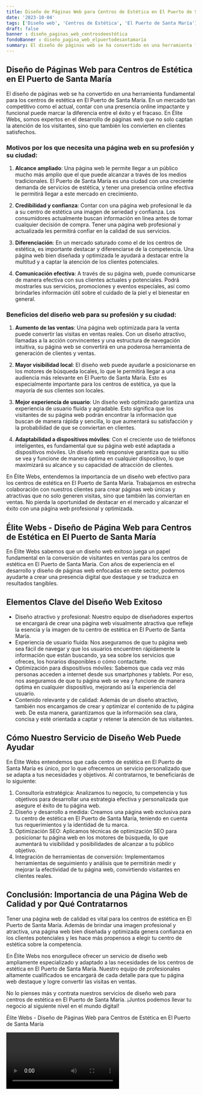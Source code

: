 ```yaml
---
title: Diseño de Páginas Web para Centros de Estética en El Puerto de Santa María
date: '2023-10-04'
tags: ['Diseño web', 'Centros de Estética', 'El Puerto de Santa María']
draft: false
banner : diseño_paginas_web_centrosdeestética
fondoBanner : diseño_pagina_web_elpuertodesantamaría
summary: El diseño de páginas web se ha convertido en una herramienta fundamental para los centros de estética en El Puerto de Santa María. En un mercado tan competitivo como el actual, contar con una presencia online impactante y funcional puede marcar la diferencia entre el éxito y el fracaso. En Élite Webs, somos expertos en el desarrollo de páginas web que no solo captan la atención de los visitantes, sino que también los convierten en clientes satisfechos.
---
```


## Diseño de Páginas Web para Centros de Estética en El Puerto de Santa María

El diseño de páginas web se ha convertido en una herramienta fundamental para los centros de estética en El Puerto de Santa María. En un mercado tan competitivo como el actual, contar con una presencia online impactante y funcional puede marcar la diferencia entre el éxito y el fracaso. En Élite Webs, somos expertos en el desarrollo de páginas web que no solo captan la atención de los visitantes, sino que también los convierten en clientes satisfechos.

### Motivos por los que necesita una página web en su profesión y su ciudad:

1. **Alcance ampliado**: Una página web le permite llegar a un público mucho más amplio que el que puede alcanzar a través de los medios tradicionales. El Puerto de Santa María es una ciudad con una creciente demanda de servicios de estética, y tener una presencia online efectiva le permitirá llegar a este mercado en crecimiento.

2. **Credibilidad y confianza**: Contar con una página web profesional le da a su centro de estética una imagen de seriedad y confianza. Los consumidores actualmente buscan información en línea antes de tomar cualquier decisión de compra. Tener una página web profesional y actualizada les permitirá confiar en la calidad de sus servicios.

3. **Diferenciación**: En un mercado saturado como el de los centros de estética, es importante destacar y diferenciarse de la competencia. Una página web bien diseñada y optimizada le ayudará a destacar entre la multitud y a captar la atención de los clientes potenciales.

4. **Comunicación efectiva**: A través de su página web, puede comunicarse de manera efectiva con sus clientes actuales y potenciales. Podrá mostrarles sus servicios, promociones y eventos especiales, así como brindarles información útil sobre el cuidado de la piel y el bienestar en general.

### Beneficios del diseño web para su profesión y su ciudad:

1. **Aumento de las ventas**: Una página web optimizada para la venta puede convertir las visitas en ventas reales. Con un diseño atractivo, llamadas a la acción convincentes y una estructura de navegación intuitiva, su página web se convertirá en una poderosa herramienta de generación de clientes y ventas.

2. **Mayor visibilidad local**: El diseño web puede ayudarle a posicionarse en los motores de búsqueda locales, lo que le permitirá llegar a una audiencia más relevante en El Puerto de Santa María. Esto es especialmente importante para los centros de estética, ya que la mayoría de sus clientes son locales.

3. **Mejor experiencia de usuario**: Un diseño web optimizado garantiza una experiencia de usuario fluida y agradable. Esto significa que los visitantes de su página web podrán encontrar la información que buscan de manera rápida y sencilla, lo que aumentará su satisfacción y la probabilidad de que se conviertan en clientes.

4. **Adaptabilidad a dispositivos móviles**: Con el creciente uso de teléfonos inteligentes, es fundamental que su página web esté adaptada a dispositivos móviles. Un diseño web responsive garantiza que su sitio se vea y funcione de manera óptima en cualquier dispositivo, lo que maximizará su alcance y su capacidad de atracción de clientes.

En Élite Webs, entendemos la importancia de un diseño web efectivo para los centros de estética en El Puerto de Santa María. Trabajamos en estrecha colaboración con nuestros clientes para crear páginas web únicas y atractivas que no solo generen visitas, sino que también las conviertan en ventas. No pierda la oportunidad de destacar en el mercado y alcanzar el éxito con una página web profesional y optimizada.

<GifSeo />

<Cta />

## Élite Webs - Diseño de Página Web para Centros de Estética en El Puerto de Santa María 

En Élite Webs sabemos que un diseño web exitoso juega un papel fundamental en la conversión de visitantes en ventas para los centros de estética en El Puerto de Santa María. Con años de experiencia en el desarrollo y diseño de páginas web enfocadas en este sector, podemos ayudarte a crear una presencia digital que destaque y se traduzca en resultados tangibles.

## Elementos Clave del Diseño Web Exitoso

- Diseño atractivo y profesional: Nuestro equipo de diseñadores expertos se encargará de crear una página web visualmente atractiva que refleje la esencia y la imagen de tu centro de estética en El Puerto de Santa María.
- Experiencia de usuario fluida: Nos aseguramos de que tu página web sea fácil de navegar y que los usuarios encuentren rápidamente la información que están buscando, ya sea sobre los servicios que ofreces, los horarios disponibles o cómo contactarte.
- Optimización para dispositivos móviles: Sabemos que cada vez más personas acceden a internet desde sus smartphones y tablets. Por eso, nos aseguramos de que tu página web se vea y funcione de manera óptima en cualquier dispositivo, mejorando así la experiencia del usuario.
- Contenido relevante y de calidad: Además de un diseño atractivo, también nos encargamos de crear y optimizar el contenido de tu página web. De esta manera, garantizamos que la información sea clara, concisa y esté orientada a captar y retener la atención de tus visitantes.

## Cómo Nuestro Servicio de Diseño Web Puede Ayudar

En Élite Webs entendemos que cada centro de estética en El Puerto de Santa María es único, por lo que ofrecemos un servicio personalizado que se adapta a tus necesidades y objetivos. Al contratarnos, te beneficiarás de lo siguiente:

1. Consultoría estratégica: Analizamos tu negocio, tu competencia y tus objetivos para desarrollar una estrategia efectiva y personalizada que asegure el éxito de tu página web.
2. Diseño y desarrollo a medida: Creamos una página web exclusiva para tu centro de estética en El Puerto de Santa María, teniendo en cuenta tus requerimientos y la identidad de tu marca.
3. Optimización SEO: Aplicamos técnicas de optimización SEO para posicionar tu página web en los motores de búsqueda, lo que aumentará tu visibilidad y posibilidades de alcanzar a tu público objetivo.
4. Integración de herramientas de conversión: Implementamos herramientas de seguimiento y análisis que te permitirán medir y mejorar la efectividad de tu página web, convirtiendo visitantes en clientes reales.

## Conclusión: Importancia de una Página Web de Calidad y por Qué Contratarnos

Tener una página web de calidad es vital para los centros de estética en El Puerto de Santa María. Además de brindar una imagen profesional y atractiva, una página web bien diseñada y optimizada genera confianza en los clientes potenciales y les hace más propensos a elegir tu centro de estética sobre la competencia.

En Élite Webs nos enorgullece ofrecer un servicio de diseño web ampliamente especializado y adaptado a las necesidades de los centros de estética en El Puerto de Santa María. Nuestro equipo de profesionales altamente cualificados se encargará de cada detalle para que tu página web destaque y logre convertir las visitas en ventas.

No lo pienses más y contrata nuestros servicios de diseño web para centros de estética en El Puerto de Santa María. ¡Juntos podemos llevar tu negocio al siguiente nivel en el mundo digital!

 Élite Webs - Diseño de Páginas Web para Centros de Estética en El Puerto de Santa María 

<Video />

<CtaBot job='Centros de Estética' city='El Puerto de Santa María'/>

<Gmaps query='El Puerto de Santa María+españa+maps' />